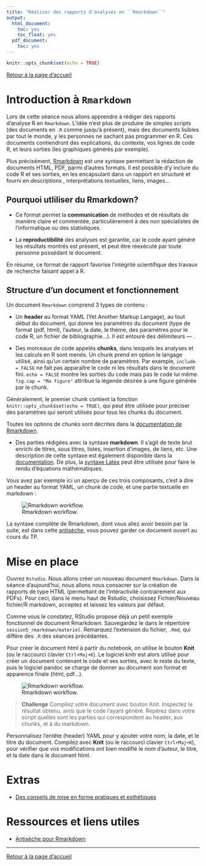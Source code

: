 ```yaml
---
title: "Réaliser des rapports d'analyses en ``Rmarkdown``"
output:
  html_document:
    toc: yes
    toc_float: yes
  pdf_document:
    toc: yes
---
```


```r
knitr::opts_chunk$set(echo = TRUE)
```

[Retour à la page d'accueil](https://scortijo.github.io/2021_L3_R/)

# Introduction à ``Rmarkdown``

Lors de cette séance nous allons apprendre à rédiger des rapports d'analyse R en ``Rmarkdown``. L'idée n'est plus de produire de simples scripts (des documents en ``.R`` comme jusqu'à présent), mais des documents lisibles par tout le monde, y les personnes ne sachant pas programmer en R. Ces documents contiendront des explications, du contexte, vos lignes de code R, et leurs sorties (les graphiques générés par exemple).


Plus précisément, [Rmarkdown](http://rmarkdown.rstudio.com) est une syntaxe permettant la rédaction de documents HTML, PDF, parmi d'autres formats.
Il est possible d'y inclure du code R et ses sorties, en les encapsulant dans un rapport en structuré et fourni en descriptions , interprétations textuelles, liens, images...


## Pourquoi utliliser du Rmarkdown?

+ Ce format permet la **communication** de méthodes et de résultats de manière claire et commentée, particulièrement à des non spécialistes de l'informatique ou des statistiques.

+ La **reproductibilité** des analyses est garantie, car le code ayant généré les résultats montrés est présent, et peut être réexécuté par toute personne possédant le document.

En résumé, ce format de rapport favorise l'intégrité scientifique des travaux de recherche faisant appel à R.

## Structure d'un document et fonctionnement

Un document ``Rmarkdown`` comprend 3 types de contenu : 

+ Un **header** au format YAML (Yet Another Markup Langage), au tout début du document, qui donne les paramètres du document (type de format (pdf, html), l'auteur, la date, le thème, des paramètres pour le code R, un fichier de bibliographie...). Il est entouré des délimiteurs --- .

+ Des morceaux de code appelés **chunks**, dans lesquels les analyses et les calculs en R sont menés. Un chunk prend en option le langage utilisé, ainsi qu'un certain nombre de paramètres. Par example, ```include = FALSE``` ne fait pas apparaître le code ni les résultats dans le document fini. ```echo = FALSE``` montre les sorties du code mais pas le code lui même. ```fig.cap = "Ma figure"``` attribue la légende désirée à une figure générée par le chunk. 

Généralement, le premier chunk contient la fonction ```knitr::opts_chunk$set(echo = TRUE)```, qui peut être utilisée pour préciser des paramètres qui seront utilisés pour tous les chunks du document.

Toutes les options de chunks sont décrites dans la [documentation de Rmarkdown](https://rstudio.com/wp-content/uploads/2015/03/rmarkdown-reference.pdf?_ga=2.116494478.901299713.1598125979-1765392125.1580035352).

+ Des parties rédigées avec la syntaxe **markdown**. Il s'agit de texte brut enrichi de titres, sous titres, listes, insertion d'images, de liens, etc. Une description de cette syntaxe est également disponible dans la [documentation](https://rstudio.com/wp-content/uploads/2015/03/rmarkdown-reference.pdf?_ga=2.116494478.901299713.1598125979-1765392125.1580035352). De plus, la [syntaxe Latex](https://en.wikibooks.org/wiki/LaTeX/Mathematics) peut être utilisée pour faire le rendu d'équations mathématiques.

Vous avez par exemple ici un aperçu de ces trois composants, c'est à dire un header au format YAML, un chunk de code, et une partie textuelle en markdown : 

![Rmarkdown workflow.](./Images/chunk_example.png)

La syntaxe complète de Rmarkdown, dont vous allez avoir besoin par la suite, est dans cette [antisèche](https://raw.githubusercontent.com/rstudio/cheatsheets/master/rmarkdown-2.0.pdf), vous pouvez garder ce document ouvert au cours du TP.



# Mise en place


Ouvrez `Rstudio`. Nous allons créer un nouveau document ``Rmarkdown``. Dans la séance d'aujourd'hui, nous allons nous consacrer sur la création de rapports de type HTML (permettant de l'intéractivité contrairement aux PDFs). Pour ceci, dans le menu haut de Rstudio, choisissez Fichier/Nouveau fichier/R markdown, acceptez et laissez les valeurs par défaut.

Comme vous le constatez, RStudio propose déjà un petit exemple fonctionnel de document Rmarkdown. Sauvegardez le dans le répertoire `session5_rmarkdown/materiel`. Remarquez l'extension du fichier, `.Rmd`, qui diffère des `.R` des séances précédantes.

Pour créer le document html à partir du notebook, on utilise le bouton **Knit** (ou le raccourci clavier `Ctrl+Maj+K`). Le logiciel knitr est alors utilisé pour créer un document contenant le code et ses sorties, avec le reste du texte, puis le logiciel pandoc se charge de donner au document son format et apparence finale (html, pdf...). 

![Rmarkdown workflow.](./Images/rmarkdownflow.png)

> **Challenge** Compilez votre document avec bouton Knit. Inspectez le résultat obtenu, ainsi que le code l'ayant généré. Repérez dans votre script quelles sont les parties qui correspondent au header, aux chunks, et à du markdown.


Personnalisez l'entête (header) YAML pour y ajouter votre nom, la date, et le titre du document. Compilez avec **Knit** (ou le raccourci clavier `Ctrl+Maj+K`), pour vérifier que vos modifications ont bien modifié le nom d'auteur, le titre, et la date dans le document html.

# Extras


- [Des conseils de mise en forme pratiques et esthétiques](https://holtzy.github.io/Pimp-my-rmd/)


# Ressources et liens utiles

- [Antisèche pour Rmarkdown](https://raw.githubusercontent.com/rstudio/cheatsheets/master/rmarkdown-2.0.pdf)

-------

[Retour à la page d'accueil](https://scortijo.github.io/2021_L3_R/)


